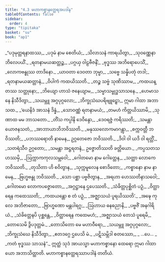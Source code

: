 ```yaml
---
title: "4.3 မဟာကစ္စာနတ္ထေရအပဒါန"
tableOfContents: false
sidebar:
  order: 4
type: "tipitaka"
basket: "su"
book: "ap1"
---
```



<DynamicBreadcrumb />

<Division number="31" book="ap1">

<Paragraph number="1107" type="verses" book="ap1">
_“ပဒုမုတ္တရနာထဿ,_  
_ပဒုမံ နာမ စေတိယံ;_  
_သိလာသနံ ကာရယိတွာ,_  
_သုဝဏ္ဏေနာဘိလေပယိံ._  

</Paragraph>

</Division>
<Division number="32" book="ap1">

<Paragraph number="1108" type="verses" book="ap1">
_ရတနာမယဆတ္တဉ္စ,_  
_ပဂ္ဂယှ ဝါဠဗီဇနိံ;_  
_ဗုဒ္ဓဿ အဘိရောပေသိံ,_  
_လောကဗန္ဓုဿ တာဒိနော._  

</Paragraph>

</Division>
<Division number="33" book="ap1">

<Paragraph number="1109" type="verses" book="ap1">
_ယာဝတာ ဒေဝတာ ဘုမ္မာ,_  
_သဗ္ဗေ သန္နိပတုံ တဒါ;_  
_ရတနာမယဆတ္တာနံ,_  
_ဝိပါကံ ကထယိဿတိ._  

</Paragraph>

</Division>
<Division number="34" book="ap1">

<Paragraph number="1110" type="verses" book="ap1">
_တဉ္စ သဗ္ဗံ သုဏိဿာမ,_  
_ကထယန္တဿ သတ္ထုနော;_  
_ဘိယျော ဟာသံ ဇနေယျာမ,_  
_သမ္မာသမ္ဗုဒ္ဓသာသနေ._  

</Paragraph>

</Division>
<Division number="35" book="ap1">

<Paragraph number="1111" type="verses" book="ap1">
_ဟေမာသနေ နိသီဒိတွာ,_  
_သယမ္ဘူ အဂ္ဂပုဂ္ဂလော;_  
_ဘိက္ခုသံဃပရိဗျူဠှော,_  
ဣမာ ဂါထာ အဘာသထ._  

</Paragraph>

</Division>
<Division number="36" book="ap1">

<Paragraph number="1112" type="verses" book="ap1">
_‘ယေနိဒံ အာသနံ ဒိန္နံ,_  
_သောဝဏ္ဏံ ရတနာမယံ;_  
_တမဟံ ကိတ္တယိဿာမိ,_  
_သုဏာထ မမ ဘာသတော._  

</Paragraph>

</Division>
<Division number="37" book="ap1">

<Paragraph number="1113" type="verses" book="ap1">
_တိံသ ကပ္ပါနိ ဒေဝိန္ဒော,_  
_ဒေဝရဇ္ဇံ ကရိဿတိ;_  
_သမန္တာ ယောဇနသတံ,_  
_အာဘာယာဘိဘဝိဿတိ._  

</Paragraph>

</Division>
<Division number="38" book="ap1">

<Paragraph number="1114" type="verses" book="ap1">
_မနုဿလောကမာဂန္တွာ,_  
_စက္ကဝတ္တီ ဘဝိဿတိ;_  
_ပဘဿရောတိ နာမေန,_  
ဥဂ္ဂတေဇော ဘဝိဿတိ._  

</Paragraph>

</Division>
<Division number="39" book="ap1">

<Paragraph number="1115" type="verses" book="ap1">
_ဒိဝါ ဝါ ယဒိ ဝါ ရတ္တိံ,_  
_သတရံသီဝ ဥဂ္ဂတော;_  
_သမန္တာ အဋ္ဌရတနံ,_  
ဥဇ္ဇောတိဿတိ ခတ္တိယော._  

</Paragraph>

</Division>
<Division number="40" book="ap1">

<Paragraph number="1116" type="verses" book="ap1">
_ကပ္ပသတသဟဿမှိ,_  
_ဩက္ကာကကုလသမ္ဘဝေါ;_  
_ဂေါတမော နာမ ဂေါတ္တေန,_  
_သတ္ထာ လောကေ ဘဝိဿတိ._  

</Paragraph>

</Division>
<Division number="41" book="ap1">

<Paragraph number="1117" type="verses" book="ap1">
_တုသိတာ ဟိ စဝိတွာန,_  
_သုက္ကမူလေန စောဒိတော;_  
_ကစ္စာနော နာမ နာမေန,_  
_ဗြဟ္မဗန္ဓု ဘဝိဿတိ._  

</Paragraph>

</Division>
<Division number="42" book="ap1">

<Paragraph number="1118" type="verses" book="ap1">
_သော ပစ္ဆာ ပဗ္ဗဇိတွာန,_  
_အရဟာ ဟေဿတိနာသဝေါ;_  
_ဂေါတမော လောကပဇ္ဇောတော,_  
_အဂ္ဂဋ္ဌာနေ ဌပေဿတိ._  

</Paragraph>

</Division>
<Division number="43" book="ap1">

<Paragraph number="1119" type="verses" book="ap1">
_သံခိတ္တပုစ္ဆိတံ ပဉှံ,_  
_ဝိတ္ထာရေန ကထေဿတိ;_  
_ကထယန္တော စ တံ ပဉှံ,_  
_အဇ္ဈာသယံ ပူရယိဿတိ’._  

</Paragraph>

</Division>
<Division number="44" book="ap1">

<Paragraph number="1120" type="verses" book="ap1">
_အဍ္ဎေ ကုလေ အဘိဇာတော,_  
_ဗြာဟ္မဏော မန္တပါရဂူ;_  
_ဩဟာယ ဓနဓညာနိ,_  
_ပဗ္ဗဇိံ အနဂါရိယံ._  

</Paragraph>

</Division>
<Division number="45" book="ap1">

<Paragraph number="1121" type="verses" book="ap1">
_သံခိတ္တေနပိ ပုစ္ဆန္တေ,_  
_ဝိတ္ထာရေန ကထေမဟံ;_  
_အဇ္ဈာသယံ တေသံ ပူရေမိ,_  
_တောသေမိ ဒွိပဒုတ္တမံ._  

</Paragraph>

</Division>
<Division number="46" book="ap1">

<Paragraph number="1122" type="verses" book="ap1">
_တောသိတော မေ မဟာဝီရော,_  
_သယမ္ဘူ အဂ္ဂပုဂ္ဂလော;_  
_ဘိက္ခုသံဃေ နိသီဒိတွာ,_  
_ဧတဒဂ္ဂေ ဌပေသိ မံ._  

</Paragraph>

</Division>
<Division number="47" book="ap1">

<Paragraph number="1123" type="verses" book="ap1">
_ပဋိသမ္ဘိဒါ စတဿော,_  
_ …ပေ… _  
_ကတံ ဗုဒ္ဓဿ သာသနံ”._  

</Paragraph>

<Paragraph number="1124" book="ap1">
ဣတ္ထံ သုဒံ အာယသ္မာ မဟာကစ္စာနော ထေရော ဣမာ ဂါထာယော အဘာသိတ္ထာတိ.

</Paragraph>
</Division>

<Paragraph number="1125" type="center" book="ap1">
မဟာကစ္စာနတ္ထေရဿာပဒါနံ တတိယံ.
</Paragraph>